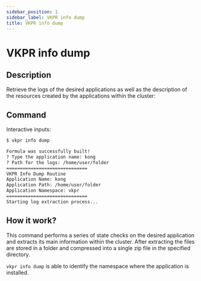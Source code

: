 ```yaml
---
sidebar_position: 1
sidebar_label: VKPR info dump
title: VKPR info dump
---
```


# VKPR info dump

## Description

Retrieve the logs of the desired applications as well as the description of the resources created by the applications within the cluster:

## Command

Interactive inputs:

```bash
$ vkpr info dump

Formula was successfully built!
? Type the application name: kong
? Path for the logs: /home/user/folder 
==============================
VKPR Info Dump Routine
Application Name: kong
Application Path: /home/user/folder
Application Namespace: vkpr
==============================
Starting log extraction process...

```

## How it work?


This command performs a series of state checks on the desired application and extracts its main information within the cluster.
After extracting the files are stored in a folder and compressed into a single zip file  in the specified directory.

`vkpr info dump` is able to identify the namespace where the application is installed.
